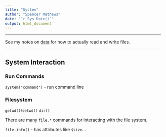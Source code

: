 ```yaml
---
title: "System"
author: "Spencer Mathews"
date: "`r Sys.Date()`"
output: html_document
---
```


---


See my notes on [data](Data.html) for how to actually read and write files.

---

## System Interaction

### Run Commands

`system("command")` - run command line 

### Filesystem

`getwd()`/`setwd()`
`dir()`


There are many `file.*` commands for interacting with the file system.

`file.info()` - has attributes like `$size`...


